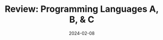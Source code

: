 ---
title: "Review: Programming Languages A, B, & C"
date: "2024-02-08"
slug: "review-programming-languages-a-b-and-c"
---